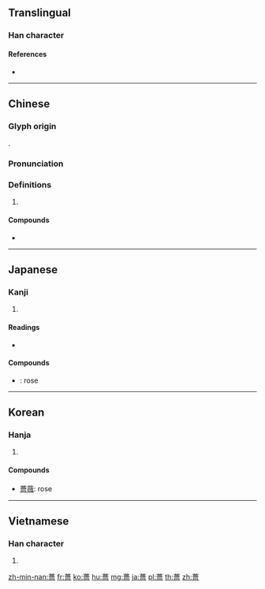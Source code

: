 {{character info/new}}
{{also|蔷}}
==Translingual==

===Han character===
{{Han char|rn=140|rad=艸|as=13|sn=19|four=44601|canj=TGOW|ids=⿱艹嗇}}

====References====
* {{Han ref|kx=1061.120|dkj=32113|dj=1525.090|hdz=53300.030|uh=8594|ud=34196|bh=C1A5|bd=49573}}

----

==Chinese==
{{zh-forms|s=蔷}}

===Glyph origin===
{{Han etym}}
{{Han compound|艸|嗇|c1=s|c2=p|t1=grass|ls=psc}}.

===Pronunciation===
{{zh-pron
|m=qiáng
|c=coeng4
|mc=y
|oc=y
|ma=
|cat=
}}

===Definitions===
{{zh-hanzi}}

# {{zh-only used in|薔薇}}

====Compounds====
* {{zh-l|薔薇}}

----

==Japanese==

===Kanji===
{{ja-kanji|grade=|rs=艸13}}

# {{defn|lang=ja|sort=艸13}}

====Readings====
* {{ja-readings|kanyoon=[[しょく]] (shoku)|kanon=[[しょう]] (shō), [[そく]] (soku)|goon=[[そう]] (sō), [[ぞう]] (zō), [[しき]] (shiki)|kun=[[みずたで]] (mizutade)}}

====Compounds====
* {{ja-r|薔薇|ばら}}: rose

----

==Korean==

===Hanja===
{{ko-hanja|hangeul=[[장]], [[색]]|eumhun=|rv=jang, saek|mr=chang, saek|y=cang, sayk}}

# {{defn|lang=ko|sort=艸13}}

==== Compounds ====
* [[薔薇]]: rose
----

==Vietnamese==

===Han character===
{{vi-hantu|[[tường]], [[sắc]]|rs=艸13}}

# {{defn|lang=vi|sort=艸13}}

[[zh-min-nan:薔]]
[[fr:薔]]
[[ko:薔]]
[[hu:薔]]
[[mg:薔]]
[[ja:薔]]
[[pl:薔]]
[[th:薔]]
[[zh:薔]]